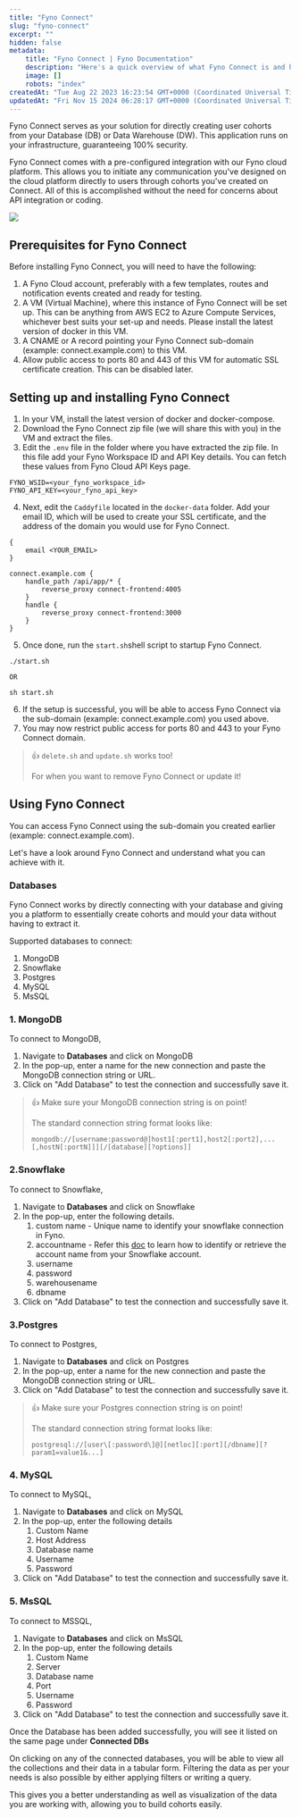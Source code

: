 ```yaml
---
title: "Fyno Connect"
slug: "fyno-connect"
excerpt: ""
hidden: false
metadata:
    title: "Fyno Connect | Fyno Documentation"
    description: "Here's a quick overview of what Fyno Connect is and how to set it up!"
    image: []
    robots: "index"
createdAt: "Tue Aug 22 2023 16:23:54 GMT+0000 (Coordinated Universal Time)"
updatedAt: "Fri Nov 15 2024 06:28:17 GMT+0000 (Coordinated Universal Time)"
---
```


Fyno Connect serves as your solution for directly creating user cohorts from your Database (DB) or Data Warehouse (DW). This application runs on your infrastructure, guaranteeing 100% security.

Fyno Connect comes with a pre-configured integration with our Fyno cloud platform. This allows you to initiate any communication you've designed on the cloud platform directly to users through cohorts you've created on Connect. All of this is accomplished without the need for concerns about API integration or coding.

![](/images/8326c85-FynoConnect.png)

## Prerequisites for Fyno Connect

Before installing Fyno Connect, you will need to have the following:

1. A Fyno Cloud account, preferably with a few templates, routes and notification events created and ready for testing.
2. A VM (Virtual Machine), where this instance of Fyno Connect will be set up. This can be anything from AWS EC2 to Azure Compute Services, whichever best suits your set-up and needs. Please install the latest version of docker in this VM.
3. A CNAME or A record pointing your Fyno Connect sub-domain (example: connect.example.com) to this VM.
4. Allow public access to ports 80 and 443 of this VM for automatic SSL certificate creation. This can be disabled later.

## Setting up and installing Fyno Connect

1. In your VM, install the latest version of docker and docker-compose.
2. Download the Fyno Connect zip file (we will share this with you) in the VM and extract the files.
3. Edit the `.env` file in the folder where you have extracted the zip file. In this file add your Fyno Workspace ID and API Key details. You can fetch these values from Fyno Cloud API Keys page.

```
FYNO_WSID=<your_fyno_workspace_id>
FYNO_API_KEY=<your_fyno_api_key>
```

4. Next, edit the `Caddyfile` located in the `docker-data` folder. Add your email ID, which will be used to create your SSL certificate, and the address of the domain you would use for Fyno Connect.

```
{
    email <YOUR_EMAIL>
}

connect.example.com {
    handle_path /api/app/* {
        reverse_proxy connect-frontend:4005
    }
    handle {
        reverse_proxy connect-frontend:3000
    }
}

```

5. Once done, run the `start.sh`shell script to startup Fyno Connect.

```
./start.sh

OR

sh start.sh
```

6. If the setup is successful, you will be able to access Fyno Connect via the sub-domain (example: connect.example.com) you used above.
7. You may now restrict public access for ports 80 and 443 to your Fyno Connect domain.

> 👍 `delete.sh` and `update.sh` works too!
>
> For when you want to remove Fyno Connect or update it!

## Using Fyno Connect

You can access Fyno Connect using the sub-domain you created earlier (example: connect.example.com).

Let's have a look around Fyno Connect and understand what you can achieve with it.

### Databases

Fyno Connect works by directly connecting with your database and giving you a platform to essentially create cohorts and mould your data without having to extract it.

Supported databases to connect:

1. MongoDB
2. Snowflake
3. Postgres
4. MySQL
5. MsSQL

### 1. MongoDB

To connect to MongoDB,

1. Navigate to **Databases** and click on MongoDB
2. In the pop-up, enter a name for the new connection and paste the MongoDB connection string or URL.
3. Click on "Add Database" to test the connection and successfully save it.

> 👍 Make sure your MongoDB connection string is on point!
>
> The standard connection string format looks like:
>
> `mongodb://[username:password@]host1[:port1],host2[:port2],...[,hostN[:portN]]][/[database][?options]]`

### 2.Snowflake

To connect to Snowflake,

1. Navigate to **Databases** and click on Snowflake
2. In the pop-up, enter the following details.
    1. custom name - Unique name to identify your snowflake connection in Fyno.
    2. accountname - Refer this [doc](https://docs.snowflake.com/en/user-guide/admin-account-identifier) to learn how to identify or retrieve the account name from your Snowflake account.
    3. username
    4. password
    5. warehousename
    6. dbname
3. Click on "Add Database" to test the connection and successfully save it.

### 3.Postgres

To connect to Postgres,

1. Navigate to **Databases** and click on Postgres
2. In the pop-up, enter a name for the new connection and paste the MongoDB connection string or URL.
3. Click on "Add Database" to test the connection and successfully save it.

> 👍 Make sure your Postgres connection string is on point!
>
> The standard connection string format looks like:
>
> `postgresql://[user\[:password\]@][netloc][:port][/dbname][?param1=value1&...]`

### 4. MySQL

To connect to MySQL,

1. Navigate to **Databases** and click on MySQL
2. In the pop-up, enter the following details
    1. Custom Name
    2. Host Address
    3. Database name
    4. Username
    5. Password
3. Click on "Add Database" to test the connection and successfully save it.

### 5. MsSQL

To connect to MSSQL,

1. Navigate to **Databases** and click on MsSQL
2. In the pop-up, enter the following details
    1. Custom Name
    2. Server
    3. Database name
    4. Port
    5. Username
    6. Password
3. Click on "Add Database" to test the connection and successfully save it.

Once the Database has been added successfully, you will see it listed on the same page under **Connected DBs**

On clicking on any of the connected databases, you will be able to view all the collections and their data in a tabular form. Filtering the data as per your needs is also possible by either applying filters or writing a query.

This gives you a better understanding as well as visualization of the data you are working with, allowing you to build cohorts easily.
